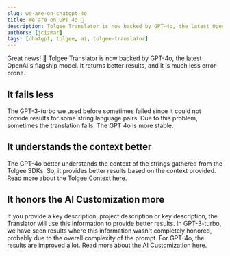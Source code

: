 ```yaml
---
slug: we-are-on-chatgpt-4o
title: We are on GPT 4o 🚀
description: Tolgee Translator is now backed by GPT-4o, the latest OpenAI's flagship model.
authors: [jcizmar]
tags: [chatgpt, tolgee, ai, tolgee-translator]
---
```


Great news! 🚀 Tolgee Translator is now backed by GPT-4o, the latest OpenAI's flagship model. It returns better results, and it is much less error-prone.

<!--truncate-->

## It fails less
The GPT-3-turbo we used before sometimes failed since it could not provide results for some string language
pairs. Due to this problem, sometimes the translation fails. The GPT 4o is more stable.

## It understands the context better
The GPT-4o better understands the context of the strings gathered from the Tolgee SDKs.
So, it provides better results based on the context provided.
Read more about the Tolgee Context [here](/js-sdk#automatic-context-collection).

## It honors the AI Customization more
If you provide a key description, project description or key description, the Translator will use this
information to provide better results.
In GPT-3-turbo, we have seen results where this information wasn't completely honored, probably due to
the overall complexity of the prompt. For GPT-4o, the results are improved a lot. Read more about the AI Customization
[here](/platform/projects_and_organizations/ai-translation-customization).
